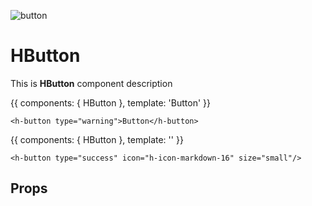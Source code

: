 
![button](/public/undraw_design_components_9vy6.svg)

<Meta title='HButton' component={HButton} />

# HButton

This is **HButton** component description

<Story name='primary' height='50px'>{{
  components: { HButton },
  template: '<h-button type="warning">Button</h-button>'
}}</Story>

```
<h-button type="warning">Button</h-button>
```


<Story name='icon' height='50px'>{{
  components: { HButton },
  template: '<h-button type="success" icon="h-icon-markdown-16" size="small"/>'
}}</Story>

```
<h-button type="success" icon="h-icon-markdown-16" size="small"/>   
```



## Props

<Props of={HButton} />
